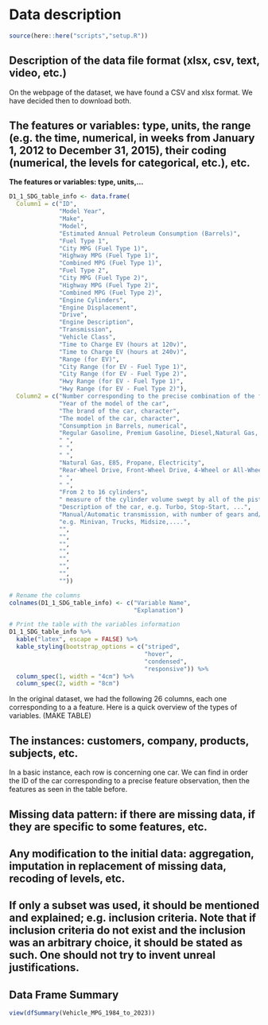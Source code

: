 # Data description

```r
source(here::here("scripts","setup.R"))
```

## Description of the data file format (xlsx, csv, text, video, etc.)

On the webpage of the dataset, we have found a CSV and xlsx format. We have decided then to download both. 

## The features or variables: type, units, the range (e.g. the time, numerical, in weeks from January 1, 2012 to December 31, 2015), their coding (numerical, the levels for categorical, etc.), etc.

**The features or variables: type, units,...**

```r
D1_1_SDG_table_info <- data.frame(
  Column1 = c("ID",
              "Model Year",
              "Make",
              "Model",
              "Estimated Annual Petroleum Consumption (Barrels)", 
              "Fuel Type 1",
              "City MPG (Fuel Type 1)",
              "Highway MPG (Fuel Type 1)",
              "Combined MPG (Fuel Type 1)",
              "Fuel Type 2",
              "City MPG (Fuel Type 2)",
              "Highway MPG (Fuel Type 2)",
              "Combined MPG (Fuel Type 2)",
              "Engine Cylinders",
              "Engine Displacement",
              "Drive",
              "Engine Description",
              "Transmission",
              "Vehicle Class",
              "Time to Charge EV (hours at 120v)",
              "Time to Charge EV (hours at 240v)",
              "Range (for EV)",
              "City Range (for EV - Fuel Type 1)",
              "City Range (for EV - Fuel Type 2)",
              "Hwy Range (for EV - Fuel Type 1)",
              "Hwy Range (for EV - Fuel Type 2)"),
  Column2 = c("Number corresponding to the precise combination of the features", 
              "Year of the model of the car",
              "The brand of the car, character",
              "The model of the car, character",
              "Consumption in Barrels, numerical",
              "Regular Gasoline, Premium Gasoline, Diesel,Natural Gas,                  Electricity, Midgrade Gasoline", 
              " ",
              " ",
              " ",
              "Natural Gas, E85, Propane, Electricity",
              "Rear-Wheel Drive, Front-Wheel Drive, 4-Wheel or All-Wheel Drive, 2-Wheel Drive, All-Wheel Drive, 4-Wheel Drive, Part-time 4-Wheel Drive",
              " ",
              " ",
              "From 2 to 16 cylinders",
              " measure of the cylinder volume swept by all of the pistons of a piston engine, excluding the combustion chambers",
              "Description of the car, e.g. Turbo, Stop-Start, ...",
              "Manual/Automatic transmission, with number of gears and/or model of transmission",
              "e.g. Minivan, Trucks, Midsize,....",
              "",
              "",
              "",
              "",
              "",
              "",
              "",
              ""))

# Rename the columns
colnames(D1_1_SDG_table_info) <- c("Variable Name",
                                   "Explanation")

# Print the table with the variables information
D1_1_SDG_table_info %>%
  kable("latex", escape = FALSE) %>%
  kable_styling(bootstrap_options = c("striped",
                                      "hover",
                                      "condensed",
                                      "responsive")) %>%
  column_spec(1, width = "4cm") %>%
  column_spec(2, width = "8cm")
```

In the original dataset, we had the following 26 columns, each one corresponding to a a feature. Here is a quick overview of the types of variables. (MAKE TABLE)

## The instances: customers, company, products, subjects, etc.

In a basic instance, each row is concerning one car. We can find in order the ID of the car corresponding to a precise feature observation, then the features as seen in the table before. 

## Missing data pattern: if there are missing data, if they are specific to some features, etc.


## Any modification to the initial data: aggregation, imputation in replacement of missing data, recoding of levels, etc.


## If only a subset was used, it should be mentioned and explained; e.g. inclusion criteria. Note that if inclusion criteria do not exist and the inclusion was an arbitrary choice, it should be stated as such. One should not try to invent unreal justifications.

## Data Frame Summary

```r
view(dfSummary(Vehicle_MPG_1984_to_2023))
```

